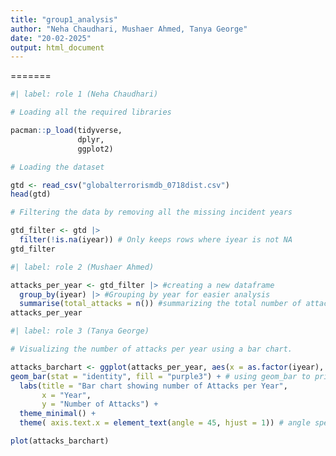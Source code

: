 ```yaml
---
title: "group1_analysis"
author: "Neha Chaudhari, Mushaer Ahmed, Tanya George"
date: "20-02-2025"
output: html_document
---
```

=======
```r

#| label: role 1 (Neha Chaudhari)

# Loading all the required libraries

pacman::p_load(tidyverse,
               dplyr,
               ggplot2)

# Loading the dataset

gtd <- read_csv("globalterrorismdb_0718dist.csv")
head(gtd)

# Filtering the data by removing all the missing incident years

gtd_filter <- gtd |>
  filter(!is.na(iyear)) # Only keeps rows where iyear is not NA 
gtd_filter

```

```r
#| label: role 2 (Mushaer Ahmed)

attacks_per_year <- gtd_filter |> #creating a new dataframe 
  group_by(iyear) |> #Grouping by year for easier analysis
  summarise(total_attacks = n()) #summarizing the total number of attacks/year
attacks_per_year

```

```r
#| label: role 3 (Tanya George)

# Visualizing the number of attacks per year using a bar chart.

attacks_barchart <- ggplot(attacks_per_year, aes(x = as.factor(iyear), y = total_attacks)) + # x is assigned as the year and y is assigned as the number of attacks
geom_bar(stat = "identity", fill = "purple3") + # using geom_bar to print a bar chart
  labs(title = "Bar chart showing number of Attacks per Year",
       x = "Year",
       y = "Number of Attacks") +
  theme_minimal() +
  theme( axis.text.x = element_text(angle = 45, hjust = 1)) # angle specifications for x axis labels

plot(attacks_barchart)

```

